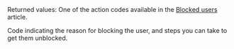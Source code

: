<ParamField body="ActionCode" type="string">     
Returned values: One of the action codes available in the <a href="/guides/users/blocked-users">Blocked users</a> article.

Code indicating the reason for blocking the user, and steps you can take to get them unblocked.  
</ParamField>